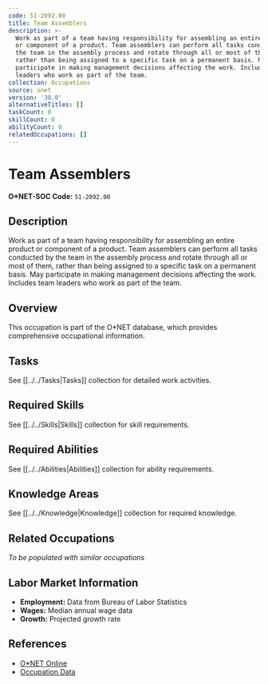 ```yaml
---
code: 51-2092.00
title: Team Assemblers
description: >-
  Work as part of a team having responsibility for assembling an entire product
  or component of a product. Team assemblers can perform all tasks conducted by
  the team in the assembly process and rotate through all or most of them,
  rather than being assigned to a specific task on a permanent basis. May
  participate in making management decisions affecting the work. Includes team
  leaders who work as part of the team.
collection: Occupations
source: onet
version: '30.0'
alternativeTitles: []
taskCount: 0
skillCount: 0
abilityCount: 0
relatedOccupations: []
---
```

# Team Assemblers

**O*NET-SOC Code:** `51-2092.00`

## Description

Work as part of a team having responsibility for assembling an entire product or component of a product. Team assemblers can perform all tasks conducted by the team in the assembly process and rotate through all or most of them, rather than being assigned to a specific task on a permanent basis. May participate in making management decisions affecting the work. Includes team leaders who work as part of the team.

## Overview

This occupation is part of the O*NET database, which provides comprehensive occupational information.

## Tasks

See [[../../Tasks|Tasks]] collection for detailed work activities.

## Required Skills

See [[../../Skills|Skills]] collection for skill requirements.

## Required Abilities

See [[../../Abilities|Abilities]] collection for ability requirements.

## Knowledge Areas

See [[../../Knowledge|Knowledge]] collection for required knowledge.

## Related Occupations

*To be populated with similar occupations*

## Labor Market Information

- **Employment:** Data from Bureau of Labor Statistics
- **Wages:** Median annual wage data
- **Growth:** Projected growth rate

## References

- [O*NET Online](https://www.onetonline.org/link/summary/51-2092.00)
- [Occupation Data](https://www.onetcenter.org/)
